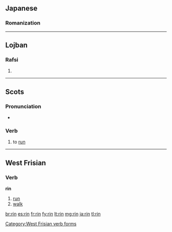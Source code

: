 {{also|-rin}}
==Japanese==

===Romanization===
{{ja-romaji|りん}}

----

==Lojban==

===Rafsi===
{{jbo-rafsi}}

# {{rafsi of|krinu}}

----

==Scots==

===Pronunciation===
* {{IPA|/rɪn/|lang=sco}}

===Verb===
{{sco-verb|rins|rinnin|run|run}}

# {{South Scots}} to [[run]]

----

==West Frisian==

===Verb===
'''rin'''

# [[run]]
# [[walk]]

[[Category:West Frisian verb forms]]

[[br:rin]]
[[es:rin]]
[[fr:rin]]
[[fy:rin]]
[[lt:rin]]
[[mg:rin]]
[[ja:rin]]
[[tl:rin]]